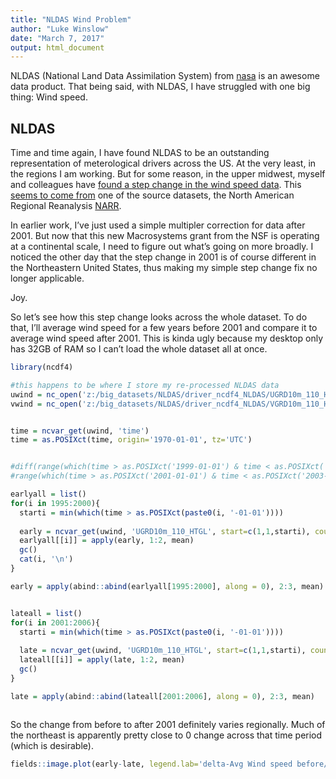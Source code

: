 ```yaml
---
title: "NLDAS Wind Problem"
author: "Luke Winslow"
date: "March 7, 2017"
output: html_document
---
```


NLDAS (National Land Data Assimilation System) from [nasa](https://ldas.gsfc.nasa.gov/nldas/) is an awesome data product. That being said, with NLDAS, I have struggled with one big thing: Wind speed.

## NLDAS

Time and time again, I have found NLDAS to be an outstanding representation of meterological drivers across the US. At the very 
least, in the regions I am working. But for some reason, in the upper midwest, myself and colleagues
have [found a step change in the wind speed data](https://github.com/USGS-R/mda.lakes/issues/70). This [seems to come
from](https://github.com/USGS-R/mda.lakes/issues/72) one of the source datasets, the North American Regional Reanalysis
[NARR](https://www.esrl.noaa.gov/psd/data/gridded/data.narr.html).

In earlier work, I've just used a simple multipler correction for data after 2001. But now that this new Macrosystems grant
from the NSF is operating at a continental scale, I need to figure out what's going on more broadly. I noticed the other
day that the step change in 2001 is of course different in the Northeastern United States, thus making my simple 
step change fix no longer applicable. 

Joy. 

So let's see how this step change looks across the whole dataset. To do that, I'll average wind speed for a few years before 2001 and 
compare it to average wind speed after 2001. This is kinda ugly because my desktop only has 32GB of RAM so I can't load the whole dataset
all at once. 


```r

library(ncdf4)

#this happens to be where I store my re-processed NLDAS data
uwind = nc_open('z:/big_datasets/NLDAS/driver_ncdf4_NLDAS/UGRD10m_110_HTGL.nc4')
vwind = nc_open('z:/big_datasets/NLDAS/driver_ncdf4_NLDAS/VGRD10m_110_HTGL.nc4')


time = ncvar_get(uwind, 'time')
time = as.POSIXct(time, origin='1970-01-01', tz='UTC')


#diff(range(which(time > as.POSIXct('1999-01-01') & time < as.POSIXct('2000-01-01'))))
#range(which(time > as.POSIXct('2001-01-01') & time < as.POSIXct('2003-01-01')))

earlyall = list()
for(i in 1995:2000){
  starti = min(which(time > as.POSIXct(paste0(i, '-01-01'))))
  
  early = ncvar_get(uwind, 'UGRD10m_110_HTGL', start=c(1,1,starti), count=c(464,224,8757))
  earlyall[[i]] = apply(early, 1:2, mean)
  gc()
  cat(i, '\n')
}

early = apply(abind::abind(earlyall[1995:2000], along = 0), 2:3, mean)


lateall = list()
for(i in 2001:2006){
  starti = min(which(time > as.POSIXct(paste0(i, '-01-01'))))
  
  late = ncvar_get(uwind, 'UGRD10m_110_HTGL', start=c(1,1,starti), count=c(464,224,8757))
  lateall[[i]] = apply(late, 1:2, mean)
  gc()
}

late = apply(abind::abind(lateall[2001:2006], along = 0), 2:3, mean)



```


So the change from before to after 2001 definitely varies regionally. Much of the northeast is 
apparently pretty close to 0 change across that time period (which is desirable). 


```r
fields::image.plot(early-late, legend.lab='delta-Avg Wind speed before/after 2001 (m/s)')
```
